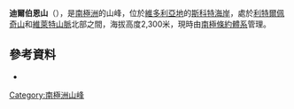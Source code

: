 {{Coord|77|15|S|160|8|E|source:GNIS|display=title}}

'''迪爾伯恩山'''（{{lang-en|Mount Dearborn}}），是[[南極洲|南極洲]]的山峰，位於[[維多利亞地|維多利亞地]]的[[斯科特海岸|斯科特海岸]]，處於[[利特爾佩奇山|利特爾佩奇山]]和[[維萊特山脈|維萊特山脈]]北部之間，海拔高度2,300米，現時由[[南極條約體系|南極條約體系]]管理。

==參考資料==
* {{usgs-gazetteer|id=3630|name=Dearborn, Mount}}

{{DEFAULTSORT:Mount Dearborn}}
[[Category:南極洲山峰|Category:南極洲山峰]]


{{ScottCoast-geo-stub}}
